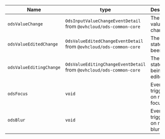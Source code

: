 | Name                    | type                                                | Description                     |
| ----------------------- | --------------------------------------------------- | ------------------------------- |
| `odsValueChange`        | `OdsInputValueChangeEventDetail`  from `@ovhcloud/ods-common-core`  | The range value changed         |
| `odsValueEditedChange`  | `OdsValueEditedChangeEventDetail` from `@ovhcloud/ods-common-core`  | The value state has been edited |
| `odsValueEditingChange` | `OdsValueEditingChangeEventDetail` from `@ovhcloud/ods-common-core` | The value state is being edited |
| `odsFocus`              | `void`                                              | Event triggered on range focus  |
| `odsBlur`               | `void`                                              | Event triggered on range blur   |
